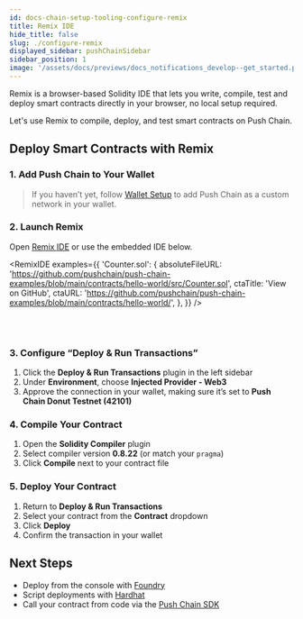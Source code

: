 ```yaml
---
id: docs-chain-setup-tooling-configure-remix
title: Remix IDE
hide_title: false
slug: ./configure-remix
displayed_sidebar: pushChainSidebar
sidebar_position: 1
image: '/assets/docs/previews/docs_notifications_develop--get_started.png'
---
```


<head>
  <title>Remix IDE | Smart Contract Environment | Setup | Push Chain Docs</title>
</head>


<!-- Content Start -->

Remix is a browser-based Solidity IDE that lets you write, compile, test and deploy smart contracts directly in your browser, no local setup required.

Let's use Remix to compile, deploy, and test smart contracts on Push Chain.

## Deploy Smart Contracts with Remix

### 1. Add Push Chain to Your Wallet

> If you haven’t yet, follow [Wallet Setup](/docs/chain/setup/tooling/wallet-setup) to add Push Chain as a custom network in your wallet.

<PushChainSpecs />

### 2. Launch Remix

Open [Remix IDE](https://remix.ethereum.org) or use the embedded IDE below.

<RemixIDE
  examples={{
    'Counter.sol': {
      absoluteFileURL:
        'https://github.com/pushchain/push-chain-examples/blob/main/contracts/hello-world/src/Counter.sol',
      ctaTitle: 'View on GitHub',
      ctaURL:
        'https://github.com/pushchain/push-chain-examples/blob/main/contracts/hello-world/',
    },
  }}
/>

<br />
<br />

### 3. Configure “Deploy & Run Transactions”

1. Click the **Deploy & Run Transactions** plugin in the left sidebar
2. Under **Environment**, choose **Injected Provider - Web3**
3. Approve the connection in your wallet, making sure it’s set to **Push Chain Donut Testnet (42101)**

### 4. Compile Your Contract

1. Open the **Solidity Compiler** plugin
2. Select compiler version **0.8.22** (or match your `pragma`)
3. Click **Compile** next to your contract file

### 5. Deploy Your Contract

1. Return to **Deploy & Run Transactions**
2. Select your contract from the **Contract** dropdown
3. Click **Deploy**
4. Confirm the transaction in your wallet

## Next Steps

- Deploy from the console with [Foundry](/docs/chain/setup/smart-contract-environment/configure-foundry)
- Script deployments with [Hardhat](/docs/chain/setup/smart-contract-environment/configure-hardhat)
- Call your contract from code via the [Push Chain SDK](/docs/chain/build)
